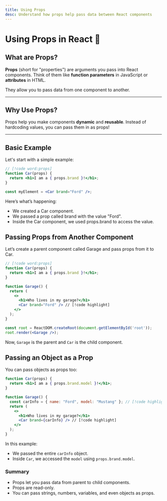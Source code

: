 ```yaml
---
title: Using Props
desc: Understand how props help pass data between React components
---
```


# Using Props in React 🚗

## What are Props?

**Props** (short for "properties") are arguments you pass into React components. Think of them like **function parameters** in JavaScript or **attributes** in HTML.

They allow you to pass data from one component to another.

---

## Why Use Props?

Props help you make components **dynamic** and **reusable**. Instead of hardcoding values, you can pass them in as props!

---

## Basic Example

Let's start with a simple example:

```jsx
// [!code word:props]
function Car(props) {
  return <h1>I am a { props.brand }!</h1>;
}

const myElement = <Car brand="Ford" />;
```

Here’s what’s happening:
- We created a Car component.
- We passed a prop called brand with the value "Ford".
- Inside the Car component, we used props.brand to access the value.

## Passing Props from Another Component
Let’s create a parent component called Garage and pass props from it to Car.
```jsx
// [!code word:props]
function Car(props) {
  return <h1>I am a { props.brand }!</h1>;
}

function Garage() {
  return (
    <>
      <h1>Who lives in my garage?</h1>
      <Car brand="Ford" /> // [!code highlight]
    </>
  );
}

const root = ReactDOM.createRoot(document.getElementById('root'));
root.render(<Garage />);

```
Now, `Garage` is the parent and `Car` is the child component.

## Passing an Object as a Prop
You can pass objects as props too:
```jsx
function Car(props) {
  return <h1>I am a { props.brand.model }!</h1>;
}

function Garage() {
  const carInfo = { name: "Ford", model: "Mustang" }; // [!code highlight]
  return (
    <>
      <h1>Who lives in my garage?</h1>
      <Car brand={carInfo} /> // [!code highlight]
    </>
  );
}
```
In this example:
- We passed the entire `carInfo` object.
- Inside `Car`, we accessed the `model` using `props.brand.model`.

### Summary
- Props let you pass data from parent to child components.
- Props are read-only.
- You can pass strings, numbers, variables, and even objects as props.